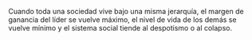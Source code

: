Cuando toda una sociedad vive bajo una misma jerarquía, el margen de ganancia del líder se vuelve máximo, el nivel de vida de los demás se vuelve mínimo y el sistema social tiende al despotismo o al colapso.
